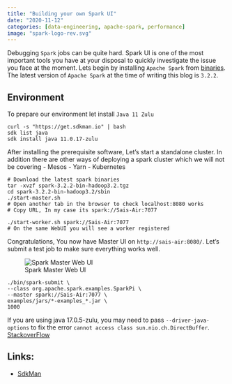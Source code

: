```yaml
---
title: "Building your own Spark UI"
date: "2020-11-12"
categories: [data-engineering, apache-spark, performance]
image: "spark-logo-rev.svg"
---
```


Debugging `Spark` jobs can be quite hard. Spark UI is one of the most important tools you have at your disposal to quickly investigate the issue you face at the moment. Lets begin by installing `Apache Spark` from [binaries](https://spark.apache.org/downloads.html). The latest version of `Apache Spark` at the time of writing this blog is `3.2.2`. 

## Environment
To prepare our environment let install `Java 11 Zulu`

```
curl -s "https://get.sdkman.io" | bash
sdk list java
sdk install java 11.0.17-zulu
```
After installing the prerequisite software, Let's start a standalone cluster. In addition there are other ways of deploying a spark cluster which we will not be covering
- Mesos
- Yarn
- Kubernetes

```
# Download the latest spark binaries
tar -xvzf spark-3.2.2-bin-hadoop3.2.tgz
cd spark-3.2.2-bin-hadoop3.2/sbin
./start-master.sh
# Open another tab in the browser to check localhost:8080 works
# Copy URL, In my case its spark://Sais-Air:7077

./start-worker.sh spark://Sais-Air:7077
# On the same WebUI you will see a worker registered 
```

Congratulations, You now have Master UI on `http://sais-air:8080/`. Let's submit a test job to make sure everything works well.

![Spark Master Web UI](spark-new.png)

```
./bin/spark-submit \
--class org.apache.spark.examples.SparkPi \
--master spark://Sais-Air:7077 \
examples/jars/*-examples_*.jar \
1000
```

::: {.callout-note}
If you are using java 17.0.5-zulu, you may need to pass `--driver-java-options` to fix the error `cannot access class sun.nio.ch.DirectBuffer`.
[StackoverFlow](https://stackoverflow.com/questions/73465937/apache-spark-3-3-0-breaks-on-java-17-with-cannot-access-class-sun-nio-ch-direct)
:::

## Links:
- [SdkMan](https://sdkman.io/install)
